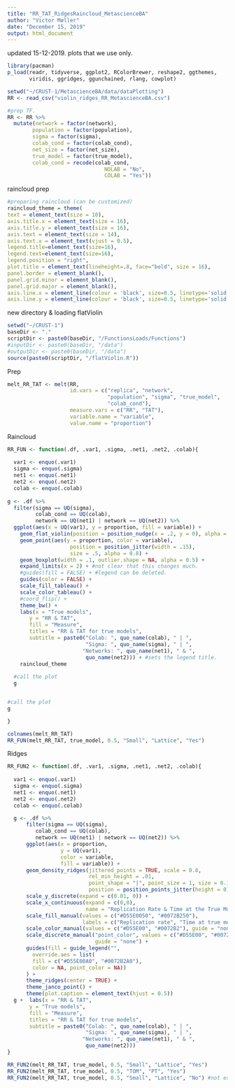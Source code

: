 ```yaml
---
title: "RR_TAT_RidgesRaincloud_MetascienceBA"
author: "Victor Møller"
date: "December 15, 2019"
output: html_document
---
```


updated 15-12-2019.
plots that we use only. 

```r
library(pacman)
p_load(readr, tidyverse, ggplot2, RColorBrewer, reshape2, ggthemes,
       viridis, ggridges, ggunchained, rlang, cowplot)
```


```r
setwd("~/CRUST-1/MetascienceBA/data/dataPlotting")
RR <- read_csv("violin_ridges_RR_MetascienceBA.csv")

#prep TF. 
RR <- RR %>%
  mutate(network = factor(network),
        population = factor(population),
        sigma = factor(sigma),
        colab_cond = factor(colab_cond),
        net_size = factor(net_size),
        true_model = factor(true_model),
        colab_cond = recode(colab_cond,
                               NOLAB = "No",
                               COLAB = "Yes"))
```

raincloud prep

```r

#preparing raincloud (can be customized)
raincloud_theme = theme(
text = element_text(size = 10),
axis.title.x = element_text(size = 16),
axis.title.y = element_text(size = 16),
axis.text = element_text(size = 14),
axis.text.x = element_text(vjust = 0.5),
legend.title=element_text(size=16),
legend.text=element_text(size=16),
legend.position = "right",
plot.title = element_text(lineheight=.8, face="bold", size = 16),
panel.border = element_blank(),
panel.grid.minor = element_blank(),
panel.grid.major = element_blank(),
axis.line.x = element_line(colour = 'black', size=0.5, linetype='solid'),
axis.line.y = element_line(colour = 'black', size=0.5, linetype='solid'))

```

new directory & loading flatViolin

```r

setwd("~/CRUST-1")
baseDir <- "."
scriptDir <- paste0(baseDir, "/FunctionsLoads/Functions")
#inputDir <- paste0(baseDir, "/data")
#outputDir <- paste0(baseDir, "/data")
source(paste0(scriptDir, "/flatViolin.R"))


```

Prep

```r
melt_RR_TAT <- melt(RR, 
                    id.vars = c("replica", "network",
                                "population", "sigma", "true_model", 
                                "colab_cond"), 
                    measure.vars = c("RR", "TAT"), 
                    variable.name = "variable", 
                    value.name = "proportion")
```

Raincloud


```r

RR_FUN <- function(.df, .var1, .sigma, .net1, .net2, .colab){
  
  var1 <- enquo(.var1)
  sigma <- enquo(.sigma)
  net1 <- enquo(.net1)
  net2 <- enquo(.net2)
  colab <- enquo(.colab)
  
g <- .df %>%
  filter(sigma == UQ(sigma),
         colab_cond == UQ(colab),
         network == UQ(net1) | network == UQ(net2)) %>%
  ggplot(aes(x = UQ(var1), y = proportion, fill = variable)) +
    geom_flat_violin(position = position_nudge(x = .2, y = 0), alpha = .7) +
    geom_point(aes(y = proportion, color = variable), 
                    position = position_jitter(width = .15), 
                    size = .5, alpha = 0.8) +
    geom_boxplot(width = .1, outlier.shape = NA, alpha = 0.5) +
    expand_limits(x = 2) + #not clear that this changes much. 
    #guides(fill = FALSE) + #legend can be deleted. 
    guides(color = FALSE) +
    scale_fill_tableau() +
    scale_color_tableau() +
    #coord_flip() +
    theme_bw() +
    labs(x = "True models", 
       y = "RR & TAT", 
       fill = "Measure", 
       titles = "RR & TAT for true models",
       subtitle = paste0("Colab: ", quo_name(colab), " | ",
                         "Sigma: ", quo_name(sigma), " | ", 
                        "Networks: ", quo_name(net1), " & ",
                         quo_name(net2))) + #sets the legend title.
    raincloud_theme
  
  #call the plot
  g


#call the plot
g

}

colnames(melt_RR_TAT)
RR_FUN(melt_RR_TAT, true_model, 0.5, "Small", "Lattice", "Yes")

```

Ridges


```r

RR_FUN2 <- function(.df, .var1, .sigma, .net1, .net2, .colab){
  
  var1 <- enquo(.var1)
  sigma <- enquo(.sigma)
  net1 <- enquo(.net1)
  net2 <- enquo(.net2)
  colab <- enquo(.colab)

  g <- .df %>%
      filter(sigma == UQ(sigma),
         colab_cond == UQ(colab),
         network == UQ(net1) | network == UQ(net2)) %>%
      ggplot(aes(x = proportion,
                 y = UQ(var1), 
                 color = variable,
                 fill = variable)) +
      geom_density_ridges(jittered_points = TRUE, scale = 0.8, 
                          rel_min_height = .01,
                          point_shape = "|", point_size = 1, size = 0.1, 
                          position = position_points_jitter(height = 0)) +
      scale_y_discrete(expand = c(0.01, 0)) +
      scale_x_continuous(expand = c(0,0), 
                         name = "Replication Rate & Time at the True Model") +
      scale_fill_manual(values = c("#D55E0050", "#0072B250"), 
                        labels = c("Replication rate", "Time at true model")) +
      scale_color_manual(values = c("#D55E00", "#0072B2"), guide = "none") +
      scale_discrete_manual("point_color", values = c("#D55E00", "#0072B2"), 
                            guide = "none") +
      guides(fill = guide_legend("",
        override.aes = list(
        fill = c("#D55E00A0", "#0072B2A0"),
        color = NA, point_color = NA))
      ) +
      theme_ridges(center = TRUE) + 
      theme_janco_point() +
      theme(plot.caption = element_text(hjust = 0.5)) 
  g +  labs(x = "RR & TAT", 
       y = "True models", 
       fill = "Measure", 
       titles = "RR & TAT for true models",
       subtitle = paste0("Colab: ", quo_name(colab), " | ",
                         "Sigma: ", quo_name(sigma), " | ", 
                        "Networks: ", quo_name(net1), " & ",
                         quo_name(net2)))
}

RR_FUN2(melt_RR_TAT, true_model, 0.5, "Small", "Lattice", "Yes")
RR_FUN2(melt_RR_TAT, true_model, 0.5, "TOM", "PT", "Yes")
RR_FUN2(melt_RR_TAT, true_model, 0.5, "Small", "Lattice", "No") #not exported.

```




